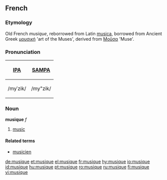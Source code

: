 ==French==
===Etymology===
Old French ''musique'', reborrowed from Latin [[musica]], borrowed from Ancient Greek [[μουσική]] 'art of the Muses', derived from [[Μοῦσα]] 'Muse'.

===Pronunciation===
{| border=1 cellpadding=5
! [[w:IPA|IPA]] !! [[w:SAMPA|SAMPA]]
|-
| /myˈzik/ || /my"zik/
|}

===Noun===
'''musique''' ''f''

# [[music]]

====Related terms====
*[[musicien]]

[[de:musique]]
[[et:musique]]
[[el:musique]]
[[fr:musique]]
[[hy:musique]]
[[io:musique]]
[[id:musique]]
[[hu:musique]]
[[pt:musique]]
[[ro:musique]]
[[ru:musique]]
[[fi:musique]]
[[vi:musique]]